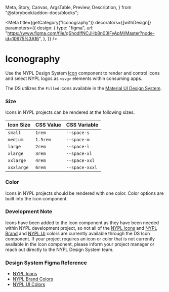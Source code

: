   Meta,
  Story,
  Canvas,
  ArgsTable,
  Preview,
  Description,
} from "@storybook/addon-docs/blocks";


<Meta
  title={getCategory("Iconography")}
  decorators={[withDesign]}
  parameters={{
    design: {
      type: "figma",
      url:
        "https://www.figma.com/file/qShodlfNCJHb8n03IFyApM/Master?node-id=10975%3A16",
    },
  }}
/>

# Iconography

Use the NYPL Design System [Icon](https://nypl.github.io/nypl-design-system/storybook-static/?path=/docs/icon--control-props) component to render and control icons and select NYPL logos as `<svg>` elements within consuming apps.

<Preview>
  <Story name="Icon Examples">
    <Icon decorative modifiers={["xlarge"]} name="check" />
    <Icon decorative modifiers={["xlarge"]} name="close" />
    <Icon decorative modifiers={["xlarge"]} name="logo_nypl" />
  </Story>
</Preview>

The DS utilizes the `Filled` icons available in the [Material UI Design System](https://material-ui.com/components/material-icons/).

### Size

Icons in NYPL projects can be rendered at the following sizes.

<Preview>
  <Story name="Size">
    <Icon decorative modifiers={["xlarge"]} name="check" />
    <Icon decorative modifiers={["xlarge"]} name="close" />
    <Icon decorative modifiers={["xlarge"]} name="logo_nypl" />
  </Story>
</Preview>

| Icon Size  | CSS Value | CSS Variable   |
| ---------- | --------- | -------------- |
| `small`    | `1rem`    | `--space-s`    |
| `medium`   | `1.5rem`  | `--space-m`    |
| `large`    | `2rem`    | `--space-l`    |
| `xlarge`   | `3rem`    | `--space-xl`   |
| `xxlarge`  | `4rem`    | `--space-xxl`  |
| `xxxlarge` | `6rem`    | `--space-xxxl` |

### Color

Icons in NYPL projects should be rendered with one color. Color options are built into the Icon component.

<Preview>
  <Story name="Color">
    <Icon decorative modifiers={["xlarge"]} name="check" />
    <Icon decorative modifiers={["xlarge"]} name="close" />
    <Icon decorative modifiers={["xlarge"]} name="logo_nypl" />
  </Story>
</Preview>

### Development Note

Icons have been added to the Icon component as they have been needed within NYPL development project, so not all of the [NYPL icons](https://www.figma.com/file/qShodlfNCJHb8n03IFyApM/?node-id=10734%3A3945) and [NYPL Brand](https://www.figma.com/file/qShodlfNCJHb8n03IFyApM/Main?node-id=15454%3A47007) and [NYPL UI](https://www.figma.com/file/qShodlfNCJHb8n03IFyApM/Main?node-id=14989%3A37) colors are currently available through the DS Icon component. If your project requires an icon or color that is not currently available in the Icon component, please inform your project manager or reach out directly to the NYPL Design System team.

### Design System Figma Reference

- [NYPL Icons](https://www.figma.com/file/qShodlfNCJHb8n03IFyApM/?node-id=10734%3A3945)
- [NYPL Brand Colors](https://www.figma.com/file/qShodlfNCJHb8n03IFyApM/Main?node-id=15454%3A47007)
- [NYPL UI Colors](https://www.figma.com/file/qShodlfNCJHb8n03IFyApM/Main?node-id=14989%3A37)
